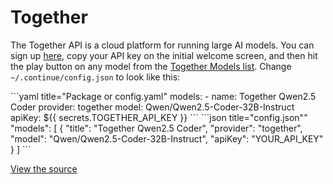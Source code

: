 
# Together

The Together API is a cloud platform for running large AI models. You can sign up [here](https://api.together.xyz/signup), copy your API key on the initial welcome screen, and then hit the play button on any model from the [Together Models list](https://docs.together.ai/docs/serverless-models). Change `~/.continue/config.json` to look like this:

<Tabs groupId="config-example">
	<TabItem value="yaml" label="YAML">
		```yaml title="Package or config.yaml"
		models:
		  - name: Together Qwen2.5 Coder
		    provider: together
		    model: Qwen/Qwen2.5-Coder-32B-Instruct
        	apiKey: ${{ secrets.TOGETHER_API_KEY }}
		```
	</TabItem>
	<TabItem value="json" label="JSON">
		```json title="config.json""
      "models": [
        {
          "title": "Together Qwen2.5 Coder",
          "provider": "together",
          "model": "Qwen/Qwen2.5-Coder-32B-Instruct",
          "apiKey": "YOUR_API_KEY"
        }
      ]
		```
	</TabItem>
</Tabs>

[View the source](https://github.com/continuedev/continue/blob/main/core/llm/llms/Together.ts)
